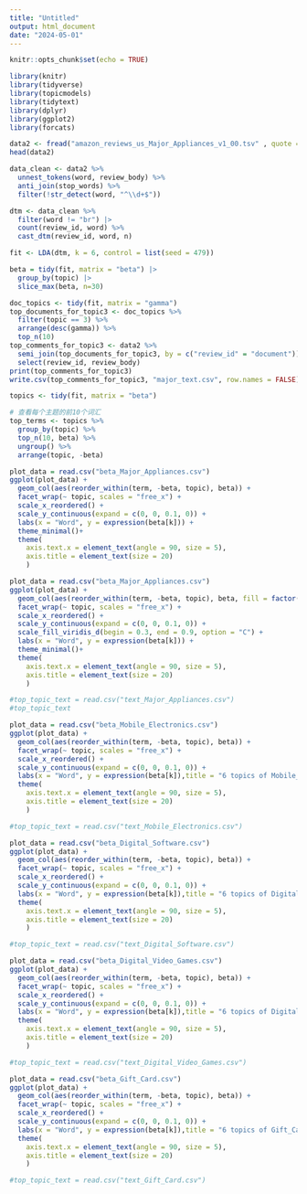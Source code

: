 ---
title: "Untitled"
output: html_document
date: "2024-05-01"
---

```{r setup, include=FALSE}
knitr::opts_chunk$set(echo = TRUE)
```


```{r}
library(knitr)
library(tidyverse)
library(topicmodels)
library(tidytext)
library(dplyr)
library(ggplot2)
library(forcats)
```



```{r}
data2 <- fread("amazon_reviews_us_Major_Appliances_v1_00.tsv" , quote = "" , nrow = 3000)
head(data2)
```


```{r}
data_clean <- data2 %>%
  unnest_tokens(word, review_body) %>%
  anti_join(stop_words) %>%
  filter(!str_detect(word, "^\\d+$"))
```

```{r}
dtm <- data_clean %>%
  filter(word != "br") |>
  count(review_id, word) %>%
  cast_dtm(review_id, word, n)
```

```{r}
fit <- LDA(dtm, k = 6, control = list(seed = 479))
```

```{r}
beta = tidy(fit, matrix = "beta") |>
  group_by(topic) |>
  slice_max(beta, n=30)
```


```{r}
doc_topics <- tidy(fit, matrix = "gamma")
top_documents_for_topic3 <- doc_topics %>%
  filter(topic == 3) %>%
  arrange(desc(gamma)) %>%
  top_n(10)
top_comments_for_topic3 <- data2 %>%
  semi_join(top_documents_for_topic3, by = c("review_id" = "document")) %>%
  select(review_id, review_body) 
print(top_comments_for_topic3)
write.csv(top_comments_for_topic3, "major_text.csv", row.names = FALSE)
```

```{r}
topics <- tidy(fit, matrix = "beta")

# 查看每个主题的前10个词汇
top_terms <- topics %>%
  group_by(topic) %>%
  top_n(10, beta) %>%
  ungroup() %>%
  arrange(topic, -beta)
```



```{r, fig.width = 8, fig.height = 4}
plot_data = read.csv("beta_Major_Appliances.csv")
ggplot(plot_data) +
  geom_col(aes(reorder_within(term, -beta, topic), beta)) +
  facet_wrap(~ topic, scales = "free_x") +
  scale_x_reordered() +
  scale_y_continuous(expand = c(0, 0, 0.1, 0)) +
  labs(x = "Word", y = expression(beta[k])) +
  theme_minimal()+
  theme(
    axis.text.x = element_text(angle = 90, size = 5),
    axis.title = element_text(size = 20)
    )

```


```{r, fig.width = 8, fig.height = 4}
plot_data = read.csv("beta_Major_Appliances.csv")
ggplot(plot_data) +
  geom_col(aes(reorder_within(term, -beta, topic), beta, fill = factor(topic))) +
  facet_wrap(~ topic, scales = "free_x") +
  scale_x_reordered() +
  scale_y_continuous(expand = c(0, 0, 0.1, 0)) +
  scale_fill_viridis_d(begin = 0.3, end = 0.9, option = "C") + 
  labs(x = "Word", y = expression(beta[k])) +
  theme_minimal()+
  theme(
    axis.text.x = element_text(angle = 90, size = 5),
    axis.title = element_text(size = 20)
    )

```

```{r}
#top_topic_text = read.csv("text_Major_Appliances.csv")
#top_topic_text
```

```{r, fig.width = 8, fig.height = 4}
plot_data = read.csv("beta_Mobile_Electronics.csv")
ggplot(plot_data) +
  geom_col(aes(reorder_within(term, -beta, topic), beta)) +
  facet_wrap(~ topic, scales = "free_x") +
  scale_x_reordered() +
  scale_y_continuous(expand = c(0, 0, 0.1, 0)) +
  labs(x = "Word", y = expression(beta[k]),title = "6 topics of Mobile_Electronics review") +
  theme(
    axis.text.x = element_text(angle = 90, size = 5),
    axis.title = element_text(size = 20)
    )

```

```{r}
#top_topic_text = read.csv("text_Mobile_Electronics.csv")
```
```{r, fig.width = 8, fig.height = 4}
plot_data = read.csv("beta_Digital_Software.csv")
ggplot(plot_data) +
  geom_col(aes(reorder_within(term, -beta, topic), beta)) +
  facet_wrap(~ topic, scales = "free_x") +
  scale_x_reordered() +
  scale_y_continuous(expand = c(0, 0, 0.1, 0)) +
  labs(x = "Word", y = expression(beta[k]),title = "6 topics of Digital_Software review") +
  theme(
    axis.text.x = element_text(angle = 90, size = 5),
    axis.title = element_text(size = 20)
    )

```

```{r}
#top_topic_text = read.csv("text_Digital_Software.csv")
```

```{r, fig.width = 8, fig.height = 4}
plot_data = read.csv("beta_Digital_Video_Games.csv")
ggplot(plot_data) +
  geom_col(aes(reorder_within(term, -beta, topic), beta)) +
  facet_wrap(~ topic, scales = "free_x") +
  scale_x_reordered() +
  scale_y_continuous(expand = c(0, 0, 0.1, 0)) +
  labs(x = "Word", y = expression(beta[k]),title = "6 topics of Digital_Video_Games review") +
  theme(
    axis.text.x = element_text(angle = 90, size = 5),
    axis.title = element_text(size = 20)
    )

```

```{r}
#top_topic_text = read.csv("text_Digital_Video_Games.csv")
```

```{r, fig.width = 8, fig.height = 4}
plot_data = read.csv("beta_Gift_Card.csv")
ggplot(plot_data) +
  geom_col(aes(reorder_within(term, -beta, topic), beta)) +
  facet_wrap(~ topic, scales = "free_x") +
  scale_x_reordered() +
  scale_y_continuous(expand = c(0, 0, 0.1, 0)) +
  labs(x = "Word", y = expression(beta[k]),title = "6 topics of Gift_Card review") +
  theme(
    axis.text.x = element_text(angle = 90, size = 5),
    axis.title = element_text(size = 20)
    )

```

```{r}
#top_topic_text = read.csv("text_Gift_Card.csv")
```






